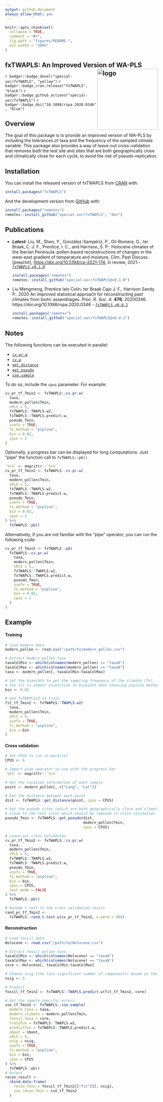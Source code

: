 ```yaml
---
output: github_document
always_allow_html: yes
---
```

<!-- README.md is generated from README.Rmd. Please edit that file -->
```r
knitr::opts_chunk$set(
  collapse = TRUE,
  comment = "#>",
  fig.path = "figures/README-",
  out.width = "100%"
)
```

## fxTWAPLS: An Improved Version of WA-PLS <img src="https://raw.githubusercontent.com/special-uor/fxTWAPLS/master/inst/images/logo.png" alt="logo" align="right" height=200px/>

<!-- badges: start -->
<!-- `r badger::badge_code_size("special-uor/fxTWAPLS")` -->
`r badger::badge_devel("special-uor/fxTWAPLS", "yellow")`
`r badger::badge_cran_release("fxTWAPLS", "black")`
`r badger::badge_github_actions("special-uor/fxTWAPLS")`
`r badger::badge_doi("10.1098/rspa.2020.0346", "blue")`
<!-- `r badger::badge_codecov("special-uor/fxTWAPLS", "Q6SYL7AOGR")` -->
<!-- [![R build status](https://github.com/special-uor/fxTWAPLS/workflows/R-CMD-check/badge.svg)](https://github.com/special-uor/fxTWAPLS/actions) -->
<!-- [![CRAN status](https://www.r-pkg.org/badges/version/fxTWAPLS)](https://CRAN.R-project.org/package=fxTWAPLS) -->
<!-- badges: end -->

## Overview

The goal of this package is to provide an improved version of WA-PLS by 
including the tolerances of taxa and the frequency of the sampled climate 
variable. This package also provides a way of leave-out cross-validation that 
removes both the test site and sites that are both geographically close and 
climatically close for each cycle, to avoid the risk of pseudo-replication.

## Installation

<!-- ### Create a Personal Access Token (PAT) for Github -->
<!-- This is needed to install packages from private repositories. Once configured, -->
<!-- there is no need to configure it again. -->

You can install the released version of fxTWAPLS from [CRAN](https://cran.r-project.org/package=fxTWAPLS) with:

``` r
install.packages("fxTWAPLS")
```

And the development version from [GitHub](https://github.com/special-uor/fxTWAPLS/) with:
<!-- You can install the development version from [GitHub](https://github.com/) with: -->
``` r
install.packages("remotes")
remotes::install_github("special-uor/fxTWAPLS", "dev")
```

## Publications

-   ___Latest:___ Liu, M., Shen, Y., González-Sampériz, P., Gil-Romera, G., 
     ter Braak, C. J. F., Prentice, I. C., and Harrison, S. P.: Holocene climates 
     of the Iberian Peninsula: pollen-based reconstructions of changes in the 
     west-east gradient of temperature and moisture, Clim. Past Discuss. 
     [preprint], <https://doi.org/10.5194/cp-2021-174>, in review, 2021.-
     [`fxTWAPLS v0.1.0`](https://github.com/special-uor/fxTWAPLS/releases/tag/v0.1.0/)

    ``` r
    install.packages("remotes")
    remotes::install_github("special-uor/fxTWAPLS@v0.1.0")
    ```
 
- Liu Mengmeng, Prentice Iain Colin, ter Braak Cajo J. F., Harrison Sandy P.. 
2020 An improved statistical approach for reconstructing past climates from biotic 
assemblages. _Proc. R. Soc. A._ __476__: 20200346. 
https://doi.org/10.1098/rspa.2020.0346 - [`fxTWAPLS v0.0.2`](https://github.com/special-uor/fxTWAPLS/releases/tag/v0.0.2/)

    ```r
    install.packages("remotes")
    remotes::install_github("special-uor/fxTWAPLS@v0.0.2")
    ```
    
<!-- ## Example -->
<!-- This is a basic example which shows you how to solve a common problem: -->

## Notes
The following functions can be executed in parallel:

- [`cv.pr.w`](https://special-uor.github.io/fxTWAPLS/reference/cv.pr.w.html)
- [`cv.w`](https://special-uor.github.io/fxTWAPLS/reference/cv.w.html)
- [`get_distance`](https://special-uor.github.io/fxTWAPLS/reference/get_distance.html)
- [`get_pseudo`](https://special-uor.github.io/fxTWAPLS/reference/get_pseudo.html)
- [`sse.sample`](https://special-uor.github.io/fxTWAPLS/reference/sse.sample.html)

To do so, include the `cpus` parameter. For example:

```r
cv_pr_tf_Tmin2 <- fxTWAPLS::cv.pr.w(
  taxa,
  modern_pollen$Tmin,
  nPLS = 5,
  fxTWAPLS::TWAPLS.w2,
  fxTWAPLS::TWAPLS.predict.w,
  pseudo_Tmin,
  usefx = TRUE,
  fx_method = "pspline",
  bin = 0.02,
  cpus = 2
)
```

Optionally, a progress bar can be displayed for long computations. Just "pipe" the
function call to `fxTWAPLS::pb()`.
```r
`%>%` <- magrittr::`%>%`
cv_pr_tf_Tmin2 <- fxTWAPLS::cv.pr.w(
  taxa,
  modern_pollen$Tmin,
  nPLS = 5,
  fxTWAPLS::TWAPLS.w2,
  fxTWAPLS::TWAPLS.predict.w,
  pseudo_Tmin,
  usefx = TRUE,
  fx_method = "pspline",
  bin = 0.02,
  cpus = 2
) %>%
  fxTWAPLS::pb()
```

Alternatively, if you are not familiar with the "pipe" operator, you can run the
following code:
```r
cv_pr_tf_Tmin2 <- fxTWAPLS::pb(
  fxTWAPLS::cv.pr.w(
    taxa,
    modern_pollen$Tmin,
    nPLS = 5,
    fxTWAPLS::TWAPLS.w2,
    fxTWAPLS::TWAPLS.predict.w,
    pseudo_Tmin,
    usefx = TRUE,
    fx_method = "pspline",
    bin = 0.02,
    cpus = 2
  )
)
```

## Example

#### Training

```r
# Load modern data
modern_pollen <- read.csv("/path/to/modern_pollen.csv")

# Extract modern pollen taxa
taxaColMin <- which(colnames(modern_pollen) == "taxa0")
taxaColMax <- which(colnames(modern_pollen) == "taxaN")
taxa <- modern_pollen[, taxaColMin:taxaColMax]

# Set the binwidth to get the sampling frequency of the climate (fx),
# the fit is almost insenitive to binwidth when choosing pspline method.
bin <- 0.02

# Use fxTWAPLSv2 to train
fit_tf_Tmin2 <- fxTWAPLS::TWAPLS.w2(
  taxa,
  modern_pollen$Tmin,
  nPLS = 5,
  usefx = TRUE,
  fx_method = "pspline",
  bin = bin
)
```

#### Cross validation

```r
# Set CPUS to run in parallel
CPUS <- 6

# Import pipe operator to use with the progress bar
`%>%` <- magrittr::`%>%`

# Get the location information of each sample
point <- modern_pollen[, c("Long", "Lat")]

# Get the distance between each point
dist <- fxTWAPLS::get_distance(point, cpus = CPUS)

# Get the pseudo sites (which are both geographically close and climatically
# close to the test site) which should be removed in cross validation
pseudo_Tmin <- fxTWAPLS::get_pseudo(dist,
                                    modern_pollen$Tmin,
                                    cpus = CPUS)

# Leave-out cross validation
cv_pr_tf_Tmin2 <- fxTWAPLS::cv.pr.w(
  taxa,
  modern_pollen$Tmin,
  nPLS = 5,
  fxTWAPLS::TWAPLS.w2,
  fxTWAPLS::TWAPLS.predict.w,
  pseudo_Tmin,
  usefx = TRUE,
  fx_method = "pspline",
  bin = bin,
  cpus = CPUS,
  test_mode = FALSE
) %>%
  fxTWAPLS::pb()

# Random t test to the cross validation result
rand_pr_tf_Tmin2 <-
  fxTWAPLS::rand.t.test.w(cv_pr_tf_Tmin2, n.perm = 999)
```

#### Reconstruction

```r
# Load fossil data
Holocene <- read.csv("/path/to/Holocene.csv")

# Extract fossil pollen taxa
taxaColMin <- which(colnames(Holocene) == "taxa0")
taxaColMax <- which(colnames(Holocene) == "taxaN")
core <- Holocene[, taxaColMin:taxaColMax]

# Choose nsig (the last significant number of components) based on the p-value
nsig <- 3

# Predict
fossil_tf_Tmin2 <- fxTWAPLS::TWAPLS.predict.w(fit_tf_Tmin2, core)

# Get the sample specific errors
sse_tf_Tmin2 <- fxTWAPLS::sse.sample(
  modern_taxa = taxa,
  modern_climate = modern_pollen$Tmin,
  fossil_taxa = core,
  trainfun = fxTWAPLS::TWAPLS.w2,
  predictfun = fxTWAPLS::TWAPLS.predict.w,
  nboot = nboot,
  nPLS = 5,
  nsig = nsig,
  usefx = TRUE,
  fx_method = "pspline",
  bin = bin,
  cpus = CPUS
) %>%
  fxTWAPLS::pb()
# Output
recon_result <-
  cbind.data.frame(
    recon_Tmin = fossil_tf_Tmin2[["fit"]][, nsig],
    sse_recon_Tmin = sse_tf_Tmin2
  )
```
